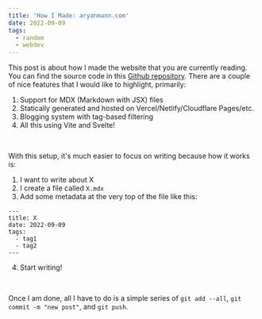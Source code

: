 ```yaml
---
title: 'How I Made: aryanmann.com'
date: 2022-09-09
tags:
  - random
  - webdev
---
```


This post is about how I made the website that you are currently reading. You can find the source code in this [Github repository](https://github.com/aryan-mann/aryanmann.com). There are a couple of nice features that I would like to highlight, primarily:

1. Support for MDX (Markdown with JSX) files
2. Statically generated and hosted on Vercel/Netlify/Cloudflare Pages/etc.
3. Blogging system with tag-based filtering
4. All this using Vite and Svelte!

<br>

With this setup, it's much easier to focus on writing because how it works is:

1. I want to write about X
2. I create a file called `X.mdx`
3. Add some metadata at the very top of the file like this:

```mdx
---
title: X
date: 2022-09-09
tags:
  - tag1
  - tag2
---
```

4. Start writing!

<br />

Once I am done, all I have to do is a simple series of `git add --all`, `git commit -m "new post"`, and `git push`.
